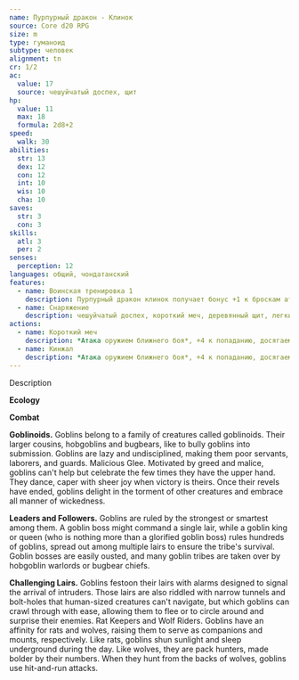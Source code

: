 ```yaml
---
name: Пурпурный дракон - Клинок
source: Core d20 RPG
size: m
type: гуманоид
subtype: человек
alignment: tn
cr: 1/2
ac:
  value: 17
  source: чешуйчатый доспех, щит
hp:
  value: 11
  max: 18
  formula: 2d8+2
speed:
  walk: 30
abilities:
  str: 13
  dex: 12
  con: 12
  int: 10
  wis: 10
  cha: 10
saves:
  str: 3
  con: 3
skills:
  atl: 3
  per: 2
senses:
  perception: 12
languages: общий, чондатанский
features:
  - name: Воинская тренировка 1
    description: Пурпурный дракон клинок получает бонус +1 к броскам атаки и КС боевых приемов
  - name: Снаряжение
    description: чешуйчатый доспех, короткий меч, деревянный щит, легкий арбалет, колчан, 20 арбалетных болтов, кинжал
actions:
  - name: Короткий меч
    description: *Атака оружием ближнего боя*, +4 к попаданию, досягаемость 5 футов, одна цель. *Попадание* 4(1к6+1) колющего урона
  - name: Кинжал
    description: *Атака оружием ближнего боя*, +4 к попаданию, досягаемость 5 футов, одна цель. *Попадание* 3(1к4+1) колющего урона
---
```


Description

**Ecology**

**Combat**

**Goblinoids.** Goblins belong to a family of creatures called goblinoids. Their larger cousins, hobgoblins and bugbears, like to bully goblins into submission. Goblins are lazy and undisciplined, making them poor servants, laborers, and guards.
Malicious Glee. Motivated by greed and malice, goblins can't help but celebrate the few times they have the upper hand. They dance, caper with sheer joy when victory is theirs. Once their revels have ended, goblins delight in the torment of other creatures and embrace all manner of wickedness.

**Leaders and Followers.** Goblins are ruled by the strongest or smartest among them. A goblin boss might command a single lair, while a goblin king or queen (who is nothing more than a glorified goblin boss) rules hundreds of goblins, spread out among multiple lairs to ensure the tribe's survival. Goblin bosses are easily ousted, and many goblin tribes are taken over by hobgoblin warlords or bugbear chiefs.

**Challenging Lairs.** Goblins festoon their lairs with alarms designed to signal the arrival of intruders. Those lairs are also riddled with narrow tunnels and bolt-holes that human-sized creatures can't navigate, but which goblins can crawl through with ease, allowing them to flee or to circle around and surprise their enemies. Rat Keepers and Wolf Riders. Goblins have an affinity for rats and wolves, raising them to serve as companions and mounts, respectively. Like rats, goblins shun sunlight and sleep underground during the day. Like wolves, they are pack hunters, made bolder by their numbers. When they hunt from the backs of wolves, goblins use hit-and-run attacks.
